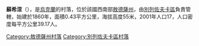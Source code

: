 {{coord|47|3|2|N|31|13|10|E|scale:30000|display=title}}

'''蘇希涅'''（{{lang-uk|Сухине}}），是[[烏克蘭|烏克蘭]]的村落，位於該國西南部[[敖德薩州|敖德薩州]]，由[[別列佐夫卡區|別列佐夫卡區]]負責管轄，始建於1860年，面積0.43平方公里，海拔高度55米，2001年人口17，人口密度每平方公里39.17人。

{{DEFAULTSORT:Сухине}}
[[Category:敖德薩州村落|Category:敖德薩州村落]]
[[Category:別列佐夫卡區村落|Category:別列佐夫卡區村落]]


{{Odessa-geo-stub}}